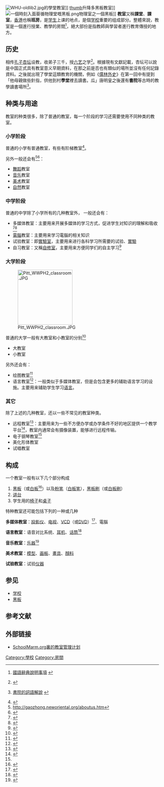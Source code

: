 {{citation style|time=2019-03-13T12:46:56+00:00}}
{{disputed|time=2010-01-02T10:15:55+00:00}}
[[File:WHU-oldlib2.jpg|thumb]]的學堂教室]]
[[檔案:Math_lecture_at_TKK.JPG|thumb]]升降多黑板教室]]
[[File:一個時刻入面葵循物理堂嘅黑板.png|thumb]]物理室之一個黑板]]
'''教室'''又稱'''課堂'''、'''課室'''，[[香港|香港]]也稱'''班房'''，是[[学生|学生]]上课的地点，是個[[学校|学校]]重要的组成部分。整體來說，教室是一個進行授業、教學的房間<ref>{{zh-tw}}[http://140.111.34.46/cgi-bin/dict/GetContent.cgi?Database=dict&DocNum=82433&GraphicWord=yes&QueryString=%B1%D0%AB%C7 國語辭典說明事項] {{webarchive|url=https://web.archive.org/web/20050501001532/http://140.111.34.46/cgi-bin/dict/GetContent.cgi?Database=dict |date=2005-05-01 }}</ref>，絕大部份是指教師與學習者進行教育傳授的地方。

==历史==
相传[[孔子|孔子]][[杏坛|杏坛]]设教，收弟子三千，授[[六艺|六艺]]之学<ref>{{cite web |url=http://202.116.41.252/active/mgx_xt.htm |title=存档副本 |accessdate=2007-03-31 |deadurl=yes |archiveurl=https://web.archive.org/web/20070930003332/http://202.116.41.252/active/mgx_xt.htm |archivedate=2007-09-30 }}</ref>。根據現有文獻記載，杏坛可以說是中国正式具有教室意义早期資料，在那之前是否也有類似的場所並沒有任何記錄資料。之後就出現了學堂這類教育的機關，例如《[[儒林外史|儒林外史]]》在第一回中有提到「他母親做些針指，供他到村'''學堂'''裡去讀書。瓜」唐明皇之後還有'''書院'''等古時的教學讀書場所<ref>{{zh-tw}}[http://140.111.34.46/cgi-bin/dict/GetContent.cgi?Database=dict&DocNum=125677&GraphicWord=yes&QueryString=%AE%D1%B0%7C 書院的詞語解說] {{webarchive|url=https://web.archive.org/web/20050501001532/http://140.111.34.46/cgi-bin/dict/GetContent.cgi?Database=dict |date=2005-05-01 }}</ref>。

==种类与用途==


教室的种类很多，除了普通的教室，每一个阶段的学习还需要使用不同种类的教室。

===小学阶段===
普通的小学有普通教室，有些有阶梯教室<ref>{{cite web |url=http://www.wfsizhong.com/ShowArticle.asp?ArticleID=215 |title=存档副本 |accessdate=2007年3月31日 |deadurl=yes |archiveurl=https://web.archive.org/web/20070929025135/http://www.wfsizhong.com/ShowArticle.asp?ArticleID=215 |archivedate=2007年9月29日 |df= }}</ref>。

另外一般还会有<ref>http://gaozhong.neworiental.org/aboutus.htm{{dead link|date=2018年3月 |bot=InternetArchiveBot |fix-attempted=yes }}</ref><ref>{{cite web |url=http://www.hjlxx.com/xuexiao/jianjie/24454.shtml |title=存档副本 |accessdate=2007-03-31 |deadurl=yes |archiveurl=https://web.archive.org/web/20070321200958/http://www.hjlxx.com/xuexiao/jianjie/24454.shtml |archivedate=2007-03-21 }}</ref>：
*[[舞蹈|舞蹈]]教室<!-- ：主要用来练习舞蹈，排练节目等 -->
*[[音乐|音乐]]教室<!-- ：主要用来学习声乐，乐器及其他和音乐有关的内容 -->
*[[美术|美术]]教室<!-- ：主要用来学习[[绘画|绘画]]，[[编织|编织]]，[[雕刻|雕刻]]和其他与美术相关的内容等 -->
*[[自然|自然]]教室

===中学阶段===                                     
普通的中学除了小学所有的几种教室外，
一般还会有：
*多媒体教室：主要用来开展多媒体的学习方式，促进学生对知识的理解和吸收<ref>{{cite web |url=http://jwc.hbsy.cn/info_Show.asp?ArticleID=173 |title=存档副本 |accessdate=2007年3月30日 |deadurl=yes |archiveurl=https://web.archive.org/web/20071011032026/http://jwc.hbsy.cn/info_Show.asp?ArticleID=173 |archivedate=2007年10月11日 |df= }}</ref><ref name="auto">{{cite web |url=http://www.aoshu.cn/News/2006-11/811548172492378.shtml |title=存档副本 |accessdate=2007-03-31 |deadurl=yes |archiveurl=https://web.archive.org/web/20070401021103/http://www.aoshu.cn/News/2006-11/811548172492378.shtml |archivedate=2007-04-01 }}</ref>
*[[電腦|電腦]]教室：主要用来学习電腦的相关知识
*试验教室：即[[實驗室|實驗室]]，主要用来进行各科学习所需要的试验、[[實驗|實驗]]
*自习教室：又稱[[自修室|自修室]]，主要用来方便同学们的自主学习<ref>{{cite web |url=http://zsw.njtu.edu.cn/gaikuang/Templates/xuexiaojianjie.aspx |title=存档副本 |accessdate=2007-03-31 |deadurl=yes |archiveurl=https://web.archive.org/web/20070127114733/http://zsw.njtu.edu.cn/gaikuang/Templates/xuexiaojianjie.aspx |archivedate=2007-01-27 }}</ref>

===大学阶段===

[[File:Pitt_WWPH2_classroom.JPG|180px]]

普通的大学一般有大教室和小教室的分别<ref>{{Cite web |url=http://www.tsfl.cn/ReadNews.asp?NewsID=431 |title=存档副本 |accessdate=2007-03-31 |archive-date=2016-03-04 |archive-url=https://web.archive.org/web/20160304084222/http://www.tsfl.cn/ReadNews.asp?NewsID=431 |dead-url=no }}</ref>
*大教室<!-- :一般场地较大，且桌椅通常是永久固定的。主要是用来讲授大课，主要是老师将知识教授给学生。 -->
*小教室<!-- ：一般场地较小，桌椅般是可以活动的。主要是用来讲授习题课及提供一个学生与老师交流讨论的空间。 -->

另外还会有：
*绘图教室<ref>{{Cite web |url=http://www.zmdtvu.net/ReadNews.asp?NewsID=435 |title=存档副本 |accessdate=2007-03-31 |archive-date=2007-03-02 |archive-url=https://web.archive.org/web/20070302031607/http://www.zmdtvu.net/ReadNews.asp?NewsID=435 |dead-url=yes }}</ref><!--：一般场地比普通教室大，用来让需要绘画的专业进行练习 -->
*语言教室<ref>{{cite web |url=http://gaokao.chsi.com.cn/sch/schoolInfo;schId,903.html |title=存档副本 |accessdate=2007年3月31日 |deadurl=yes |archiveurl=https://web.archive.org/web/20070401131442/http://gaokao.chsi.com.cn/sch/schoolInfo;schId,903.html |archivedate=2007年4月1日 |df= }}</ref>：一般类似于多媒体教室，但是会包含更多的辅助语言学习的设施。主要用来辅助学生学习[[语言|语言]]。

===其它===

除了上述的几种教室，还以一些不常见的教室种类。
*远程教室<ref>{{Cite web |url=http://218.7.49.122/xx/index.html |title=存档副本 |accessdate=2007-03-31 |archive-date=2007-03-18 |archive-url=https://web.archive.org/web/20070318112339/http://218.7.49.122/xx/index.html |dead-url=yes }}</ref>：主要用来为一些不方便办学或办学条件不好的地区提供一个教学平台<ref>{{cite web |url=http://edu.newssc.org/system/2006/04/26/000102957.shtml |title=存档副本 |accessdate=2007-03-30 |deadurl=yes |archiveurl=https://web.archive.org/web/20070417214316/http://edu.newssc.org/system/2006/04/26/000102957.shtml |archivedate=2007-04-17 }}</ref>，教室内通常会有摄像装置，能够进行远程传输。
*电子钢琴教室<ref name="auto"/>
*美化形体教室
*试唱教室

==构成==
一个教室一般有以下几个部分构成
#[[黑板|黑板]]（或[[白板|白板]]<ref>{{cite news
 |title       = Chalkboards slowly erased from schools
 |publisher   = Associated Press
 |date        = 2002-06-02
 |url         = http://cnnstudentnews.cnn.com/2002/fyi/teachers.ednews/06/02/vanishing.chalkboards.ap/
 |accessdate  = 2006-12-12
 |deadurl     = yes
 |archiveurl  = https://web.archive.org/web/20070322120412/http://cnnstudentnews.cnn.com/2002/fyi/teachers.ednews/06/02/vanishing.chalkboards.ap/
 |archivedate = 2007-03-22
}}</ref>）以及[[粉笔|粉笔]]（[[白板笔|白板笔]]），[[黑板刷|黑板刷]]（或[[白板刷|白板刷]]）
#[[讲台|讲台]]
#学生用的[[椅子|椅子]]和[[桌子|桌子]]

特种教室还可能包括下列的一种或几种

'''多媒体教室'''：[[投影仪|投影仪]]、[[电视|电视]]、[[VCD|VCD]]（或[[DVD|DVD]]）<ref>{{cite web |url=http://www.lgfzfx.com.cn/introduce/introduce.asp |title=存档副本 |accessdate=2007-03-31 |deadurl=yes |archiveurl=https://web.archive.org/web/20070502001551/http://www.lgfzfx.com.cn/introduce/introduce.asp |archivedate=2007-05-02 }}</ref>、電腦

'''语言教室'''：语音对比系统、[[耳机|耳机]]、[[麦克风|话筒]]<ref>{{cite web|url=http://www.greatwall.cn/products/04jiaoyu/n2room.pdf|title=数字化语音教室方案|deadurl=yes|archiveurl=https://web.archive.org/web/20070221103214/http://www.greatwall.cn/products/04jiaoyu/n2room.pdf|archivedate=2007-02-21}}</ref>

'''音乐教室'''：[[乐器|乐器]]<ref>{{cite web |url=http://gaokao.chsi.com.cn/sch/schoolInfo;schId,1980.html |title=存档副本 |accessdate=2007年3月31日 |deadurl=yes |archiveurl=https://web.archive.org/web/20070928092527/http://gaokao.chsi.com.cn/sch/schoolInfo;schId,1980.html |archivedate=2007年9月28日 |df= }}</ref>

'''美术教室'''：[[模型|模型]]、[[画板|画板]]、[[畫具|畫具]]、[[顏料|顏料]]

'''试验教室'''：试验[[仪器|仪器]]

==参见==
*[[学校|学校]]
*[[黑板|黑板]]

==参考文献==
<div class="references-small">
<references />
</div>

==外部链接==
*[http://www.schoolmarm.org/portfolio/CMP.html SchoolMarm.org裏的教室管理计划] {{Wayback|url=http://www.schoolmarm.org/portfolio/CMP.html |date=20070331054440 }}
[[Category:學校|Category:學校]]
[[Category:房間|Category:房間]]